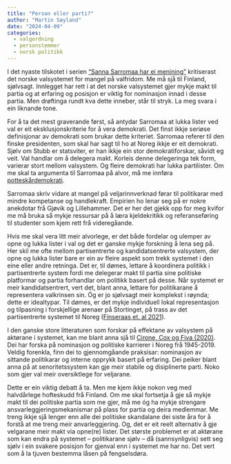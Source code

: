 ```yaml
---
title: "Person eller parti?"
author: "Martin Søyland"
date: "2024-04-09"
categories:
  - valgordning
  - personstemmer
  - norsk politikk
---
```


I det nyaste tilskotet i serien [“Sanna Sarromaa har ei menining”](https://www.vg.no/nyheter/meninger/i/P4W46p/de-intetsigendes-demokrati) kritiserast det norske valsystemet for mangel på valfridom. Me må sjå til Finland, sjølvsagt. Innlegget har rett i at det norske valsystemet gjer mykje makt til partia og at erfaring og posisjon er viktig for nominasjon innad i desse partia. Men drøftinga rundt kva dette inneber, står til stryk. La meg svara i ein liknande tone.

For å ta det mest graverande først, så antydar Sarromaa at lukka lister ved val er eit eksklusjonskriterie for å vera demokrati. Det finst ikkje seriøse definisjonar av demokrati som brukar dette kriteriet. Sarromaa referer til den finske presidenten, som skal har sagt til ho at Noreg ikkje er eit demokrati. Sjølv om Stubb er statsviter, er han ikkje ein stor demokratiforskar, såvidt eg veit. Val handlar om å delegera makt. Korleis denne delegeringa tek form, varierar stort mellom valsystem. Og fleire demokrati har lukka partilister. Om me skal ta argumenta til Sarromaa på alvor, må me innføra
[potteskårdemokrati](https://snl.no/ostrakisme).

Sarromaa skriv vidare at mangel på veljarinnverknad førar til politikarar med mindre kompetanse og handlekraft. Empirien ho lenar seg på er nokre anekdotar frå Gjøvik og Lillehammer. Det er her det gjekk
opp for meg kvifor me må bruka så mykje ressursar på å læra kjeldekritikk og referanseføring til studenter som kjem rett frå videregåande.

Hvis me skal vera litt meir alvorlege, er det både fordelar og ulemper av opne og lukka lister i val og det er ganske mykje forskning å lena seg på. Her skil me ofte mellom partisentrerte og kandidatsentrerte valsystem, der opne og lukka lister bare er ein av fleire aspekt som trekk systemet i den eine eller andre retninga. Det er, til dømes, lettare å koordinera politikk i partisentrerte system fordi me delegerar makt til partia sine politiske platformar og partia forhandlar om politikk basert på desse. Når systemet er meir kandidatsentrert, vert det, blant anna, lettare for politikarane å representera valkrinsen sin. Óg er jo sjølvsagt meir komplekst i røynda; dette er idealtypar. Til dømes, er det mykje individuell lokal representasjon og tilpasning i forskjellige arenaer på Stortinget, på trass av det partisentrerte systemet til Noreg ([Finseraas et. al 2021](https://ejpr.onlinelibrary.wiley.com/doi/full/10.1111/1475-6765.12415)).

I den ganske store litteraturen som forskar på effektane av valsystem på aktørane i systemet, kan me blant anna sjå til [Cirone, Cox og Fiva (2020)](https://doi.org/10.1017/S0003055420000416). Dei har forska på nominasjon og politiske karrierer i Noreg frå 1945-2019. Veldig forenkla, finn dei to gjennomgåande praksisar: nominasjon av sittande politikarar og interne opprykk basert på erfaring. Dei peiker blant anna på at senoritetssystem kan gje meir stabile og disiplinerte parti. Noko som gjer val meir oversiktlege for veljarane.

Dette er ein viktig debatt å ta. Men me kjem ikkje nokon veg med halvdårlege hofteskudd frå Finland. Om me skal fortsetja å gje så mykje makt til dei politiske partia som me gjer, må me óg ha mykje strengare ansvarleggjeringsmekanismar på plass for partia og deira medlemmar. Me treng ikkje sjå lenger enn alle dei politiske skandalane dei siste åra for å forstå at me treng meir anvarleggjering. Og, det er eit reelt alternativ å gje velgarane meir makt via opne(re) lister. Det største problemet er at aktørane som kan endra på systemet -- politikarane sjølv -- då (sannsynligvis) sett seg sjølv i ein svakere posisjon for gjenval enn i systemet me har no. Det vert som å la tjuven bestemma låsen på fengselsdøra.